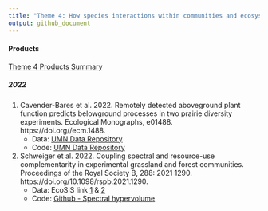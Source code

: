 ---
title: "Theme 4: How species interactions within communities and ecosystems influence local carbon and other biogeochemical cycles at ecosystem and landscape scales"
output: github_document
---

#### Products

[Theme 4 Products Summary](https://docs.google.com/spreadsheets/d/1uzynWDDNeQ5gO2KXgn_EYNeGsWQNk_kUc6D1uNnu6XQ/edit?usp=sharing)

##### 2022

1. Cavender-Bares et al. 2022. Remotely detected aboveground plant function predicts belowground processes in two prairie diversity experiments. Ecological Monographs, e01488.
https://doi.org//ecm.1488.  
    * Data: [UMN Data Repository](https://doi.org/10.13020/fvdj-zv57)   
    * Code: [UMN Data Repository](https://doi.org/10.13020/fvdj-zv57)    
  
2. Schweiger et al. 2022. Coupling spectral and resource-use complementarity in experimental grassland and forest communities. Proceedings of the Royal Society B, 288: 2021 1290. https://doi.org/10.1098/rspb.2021.1290.  
    * Data: EcoSIS link [1](https://doi.org/10.21232/tYbmucPP) & [2](https://doi.org/10.21232/gMpYDoyN)    
    * Code: [Github - Spectral hypervolume](https://github.com/annakat/spectral_hypervolume)  
